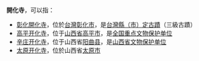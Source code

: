 '''開化寺'''，可以指：
*[[彰化開化寺|彰化開化寺]]，位於[[台灣|台灣]][[彰化市|彰化市]]，是[[台灣古蹟列表|台灣縣（市）定古蹟]]（三級古蹟）
*[[高平开化寺|高平开化寺]]，位于[[山西省|山西省]][[高平市|高平市]]，是[[全国重点文物保护单位|全国重点文物保护单位]]
*[[辛庄开化寺|辛庄开化寺]]，位于山西省[[阳曲县|阳曲县]]，是[[山西省文物保护单位|山西省文物保护单位]]
*[[太原开化寺|太原开化寺]]，位於山西省[[太原市|太原市]]
{{disambig|K|Cat=三字佛寺消歧義}}